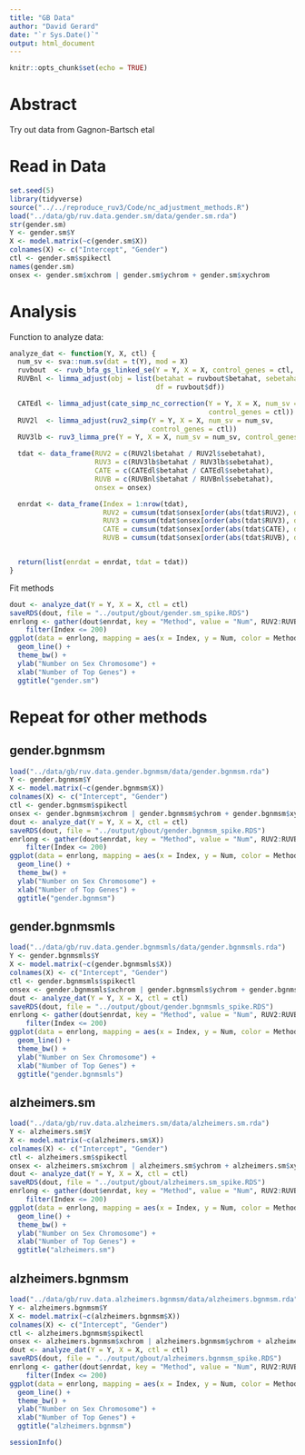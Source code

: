 ```yaml
---
title: "GB Data"
author: "David Gerard"
date: "`r Sys.Date()`"
output: html_document
---
```


```r
knitr::opts_chunk$set(echo = TRUE)
```

# Abstract

Try out data from Gagnon-Bartsch etal

# Read in Data

```r
set.seed(5)
library(tidyverse)
source("../../reproduce_ruv3/Code/nc_adjustment_methods.R")
load("../data/gb/ruv.data.gender.sm/data/gender.sm.rda")
str(gender.sm)
Y <- gender.sm$Y
X <- model.matrix(~c(gender.sm$X))
colnames(X) <- c("Intercept", "Gender")
ctl <- gender.sm$spikectl
names(gender.sm)
onsex <- gender.sm$xchrom | gender.sm$ychrom + gender.sm$xychrom
```

# Analysis

Function to analyze data:

```r
analyze_dat <- function(Y, X, ctl) {
  num_sv <- sva::num.sv(dat = t(Y), mod = X)
  ruvbout  <- ruvb_bfa_gs_linked_se(Y = Y, X = X, control_genes = ctl, num_sv = num_sv)
  RUVBnl <- limma_adjust(obj = list(betahat = ruvbout$betahat, sebetahat = ruvbout$sebetahat,
                                    df = ruvbout$df))

  CATEdl <- limma_adjust(cate_simp_nc_correction(Y = Y, X = X, num_sv = num_sv,
                                                 control_genes = ctl))
  RUV2l  <- limma_adjust(ruv2_simp(Y = Y, X = X, num_sv = num_sv,
                                   control_genes = ctl))
  RUV3lb <- ruv3_limma_pre(Y = Y, X = X, num_sv = num_sv, control_genes = ctl)

  tdat <- data_frame(RUV2 = c(RUV2l$betahat / RUV2l$sebetahat),
                     RUV3 = c(RUV3lb$betahat / RUV3lb$sebetahat),
                     CATE = c(CATEdl$betahat / CATEdl$sebetahat),
                     RUVB = c(RUVBnl$betahat / RUVBnl$sebetahat),
                     onsex = onsex)

  enrdat <- data_frame(Index = 1:nrow(tdat),
                       RUV2 = cumsum(tdat$onsex[order(abs(tdat$RUV2), decreasing = TRUE)]),
                       RUV3 = cumsum(tdat$onsex[order(abs(tdat$RUV3), decreasing = TRUE)]),
                       CATE = cumsum(tdat$onsex[order(abs(tdat$CATE), decreasing = TRUE)]),
                       RUVB = cumsum(tdat$onsex[order(abs(tdat$RUVB), decreasing = TRUE)]))


  return(list(enrdat = enrdat, tdat = tdat))
}
```

Fit methods

```r
dout <- analyze_dat(Y = Y, X = X, ctl = ctl)
saveRDS(dout, file = "../output/gbout/gender.sm_spike.RDS")
enrlong <- gather(dout$enrdat, key = "Method", value = "Num", RUV2:RUVB) %>%
    filter(Index <= 200)
ggplot(data = enrlong, mapping = aes(x = Index, y = Num, color = Method, lty = Method)) +
  geom_line() +
  theme_bw() +
  ylab("Number on Sex Chromosome") +
  xlab("Number of Top Genes") +
  ggtitle("gender.sm")
```


# Repeat for other methods

## gender.bgnmsm

```r
load("../data/gb/ruv.data.gender.bgnmsm/data/gender.bgnmsm.rda")
Y <- gender.bgnmsm$Y
X <- model.matrix(~c(gender.bgnmsm$X))
colnames(X) <- c("Intercept", "Gender")
ctl <- gender.bgnmsm$spikectl
onsex <- gender.bgnmsm$xchrom | gender.bgnmsm$ychrom + gender.bgnmsm$xychrom
dout <- analyze_dat(Y = Y, X = X, ctl = ctl)
saveRDS(dout, file = "../output/gbout/gender.bgnmsm_spike.RDS")
enrlong <- gather(dout$enrdat, key = "Method", value = "Num", RUV2:RUVB) %>%
    filter(Index <= 200)
ggplot(data = enrlong, mapping = aes(x = Index, y = Num, color = Method, lty = Method)) +
  geom_line() +
  theme_bw() +
  ylab("Number on Sex Chromosome") +
  xlab("Number of Top Genes") +
  ggtitle("gender.bgnmsm")
```

## gender.bgnmsmls

```r
load("../data/gb/ruv.data.gender.bgnmsmls/data/gender.bgnmsmls.rda")
Y <- gender.bgnmsmls$Y
X <- model.matrix(~c(gender.bgnmsmls$X))
colnames(X) <- c("Intercept", "Gender")
ctl <- gender.bgnmsmls$spikectl
onsex <- gender.bgnmsmls$xchrom | gender.bgnmsmls$ychrom + gender.bgnmsmls$xychrom
dout <- analyze_dat(Y = Y, X = X, ctl = ctl)
saveRDS(dout, file = "../output/gbout/gender.bgnmsmls_spike.RDS")
enrlong <- gather(dout$enrdat, key = "Method", value = "Num", RUV2:RUVB) %>%
    filter(Index <= 200)
ggplot(data = enrlong, mapping = aes(x = Index, y = Num, color = Method, lty = Method)) +
  geom_line() +
  theme_bw() +
  ylab("Number on Sex Chromosome") +
  xlab("Number of Top Genes") +
  ggtitle("gender.bgnmsmls")
```

## alzheimers.sm

```r
load("../data/gb/ruv.data.alzheimers.sm/data/alzheimers.sm.rda")
Y <- alzheimers.sm$Y
X <- model.matrix(~c(alzheimers.sm$X))
colnames(X) <- c("Intercept", "Gender")
ctl <- alzheimers.sm$spikectl
onsex <- alzheimers.sm$xchrom | alzheimers.sm$ychrom + alzheimers.sm$xychrom
dout <- analyze_dat(Y = Y, X = X, ctl = ctl)
saveRDS(dout, file = "../output/gbout/alzheimers.sm_spike.RDS")
enrlong <- gather(dout$enrdat, key = "Method", value = "Num", RUV2:RUVB) %>%
    filter(Index <= 200)
ggplot(data = enrlong, mapping = aes(x = Index, y = Num, color = Method, lty = Method)) +
  geom_line() +
  theme_bw() +
  ylab("Number on Sex Chromosome") +
  xlab("Number of Top Genes") +
  ggtitle("alzheimers.sm")
```


## alzheimers.bgnmsm

```r
load("../data/gb/ruv.data.alzheimers.bgnmsm/data/alzheimers.bgnmsm.rda")
Y <- alzheimers.bgnmsm$Y
X <- model.matrix(~c(alzheimers.bgnmsm$X))
colnames(X) <- c("Intercept", "Gender")
ctl <- alzheimers.bgnmsm$spikectl
onsex <- alzheimers.bgnmsm$xchrom | alzheimers.bgnmsm$ychrom + alzheimers.bgnmsm$xychrom
dout <- analyze_dat(Y = Y, X = X, ctl = ctl)
saveRDS(dout, file = "../output/gbout/alzheimers.bgnmsm_spike.RDS")
enrlong <- gather(dout$enrdat, key = "Method", value = "Num", RUV2:RUVB) %>%
    filter(Index <= 200)
ggplot(data = enrlong, mapping = aes(x = Index, y = Num, color = Method, lty = Method)) +
  geom_line() +
  theme_bw() +
  ylab("Number on Sex Chromosome") +
  xlab("Number of Top Genes") +
  ggtitle("alzheimers.bgnmsm")
```

```r
sessionInfo()
```
